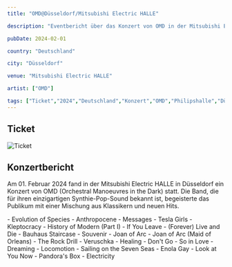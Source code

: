 ```yaml
---
title: "OMD@Düsseldorf/Mitsubishi Electric HALLE"

description: "Eventbericht über das Konzert von OMD in der Mitsubishi Electric HALLE in Düsseldorf."

pubDate: 2024-02-01

country: "Deutschland"

city: "Düsseldorf"

venue: "Mitsubishi Electric HALLE"

artist: ["OMD"]

tags: ["Ticket","2024","Deutschland","Konzert","OMD","Philipshalle","Düsseldorf"]
---
```


## Ticket

![Ticket](../../../gallery/2024/02-01/2024-02-01_20-00-00.jpg)

## Konzertbericht

Am 01. Februar 2024 fand in der Mitsubishi Electric HALLE in Düsseldorf ein Konzert von OMD (Orchestral Manoeuvres in the Dark) statt. 
Die Band, die für ihren einzigartigen Synthie-Pop-Sound bekannt ist, begeisterte das Publikum mit einer Mischung aus Klassikern und neuen Hits.

<Card title="Setlist" icon="list-format">
- Evolution of Species 
- Anthropocene
- Messages
- Tesla Girls
- Kleptocracy
- History of Modern (Part I)
- If You Leave
- (Forever) Live and Die
- Bauhaus Staircase
- Souvenir
- Joan of Arc
- Joan of Arc (Maid of Orleans)
- The Rock Drill
- Veruschka
- Healing
- Don't Go
- So in Love
- Dreaming
- Locomotion
- Sailing on the Seven Seas
- Enola Gay
- Look at You Now
- Pandora's Box
- Electricity
</Card>

<LinkCard
    title="Mehr Informationen"
    href="https://fanieng.com/2024/02/01/2024-02-01-omd-duesseldorf-mitsubishi-electric-halle/"
/>
